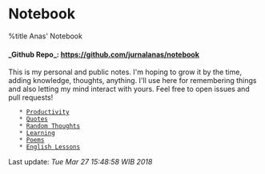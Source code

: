 = Notebook =
%title Anas' Notebook
==== _Github Repo_: https://github.com/jurnalanas/notebook ====

This is my personal and public notes. I'm hoping to grow it by the time, adding knowledge, thoughts, anything. I'll use here for remembering things and also letting my mind interact with yours. Feel free to open issues and pull requests!

    * [[Productivity]]
    * [[Quotes]]
    * [[Random Thoughts]]
    * [[Learning]]
    * [[Poems]]
    * [[English Lessons]]

Last update:
<em>Tue Mar 27 15:48:58 WIB 2018</em>
